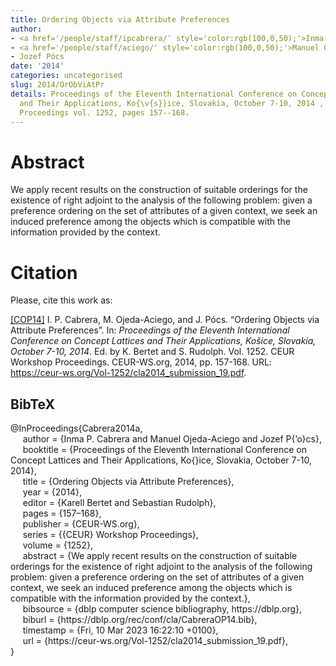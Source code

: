 ```yaml
---
title: Ordering Objects via Attribute Preferences
author:
- <a href='/people/staff/ipcabrera/' style='color:rgb(100,0,50);'>Inma P. Cabrera</a>
- <a href='/people/staff/aciego/' style='color:rgb(100,0,50);'>Manuel Ojeda-Aciego</a>
- Jozef Pócs
date: '2014'
categories: uncategorised
slug: 2014/OrObViAtPr
details: Proceedings of the Eleventh International Conference on Concept Lattices
  and Their Applications, Ko{\v{s}}ice, Slovakia, October 7-10, 2014 , {CEUR} Workshop
  Proceedings vol. 1252, pages 157--168.
---
```




# Abstract


We apply recent results on the construction of suitable orderings for the existence of right adjoint to the analysis of the following problem: given a preference ordering on the set of attributes of a given context, we seek an induced preference among the objects which is compatible with the information provided by the context.








# Citation
Please, cite this work as:


<a name=bib-Cabrera2014a></a>[[COP14]](#cite-Cabrera2014a) I. P. Cabrera, M. Ojeda-Aciego, and J. Pócs. “Ordering Objects via Attribute Preferences”. In: _Proceedings of the Eleventh International Conference on Concept Lattices and Their Applications, Košice, Slovakia, October 7-10, 2014_. Ed. by K. Bertet and S. Rudolph. Vol. 1252. CEUR Workshop Proceedings. CEUR-WS.org, 2014, pp. 157-168. URL: [https://ceur-ws.org/Vol-1252/cla2014\_submission\_19.pdf](https://ceur-ws.org/Vol-1252/cla2014\_submission\_19.pdf).

::: {.callout-note appearance="minimal" collapse=true}

## BibTeX

@InProceedings{Cabrera2014a,<br>&nbsp;&nbsp;&nbsp;&nbsp;  author = {Inma P. Cabrera and Manuel Ojeda-Aciego and Jozef P{\a'o}cs},<br>&nbsp;&nbsp;&nbsp;&nbsp;  booktitle = {Proceedings of the Eleventh International Conference on Concept Lattices and Their Applications, Ko{\v{s}}ice, Slovakia, October 7-10, 2014},<br>&nbsp;&nbsp;&nbsp;&nbsp;  title = {Ordering Objects via Attribute Preferences},<br>&nbsp;&nbsp;&nbsp;&nbsp;  year = {2014},<br>&nbsp;&nbsp;&nbsp;&nbsp;  editor = {Karell Bertet and Sebastian Rudolph},<br>&nbsp;&nbsp;&nbsp;&nbsp;  pages = {157--168},<br>&nbsp;&nbsp;&nbsp;&nbsp;  publisher = {CEUR-WS.org},<br>&nbsp;&nbsp;&nbsp;&nbsp;  series = {{CEUR} Workshop Proceedings},<br>&nbsp;&nbsp;&nbsp;&nbsp;  volume = {1252},<br>&nbsp;&nbsp;&nbsp;&nbsp;  abstract = {We apply recent results on the construction of suitable orderings for the existence of right adjoint to the analysis of the following problem: given a preference ordering on the set of attributes of a given context, we seek an induced preference among the objects which is compatible with the information provided by the context.},<br>&nbsp;&nbsp;&nbsp;&nbsp;  bibsource = {dblp computer science bibliography, https://dblp.org},<br>&nbsp;&nbsp;&nbsp;&nbsp;  biburl = {https://dblp.org/rec/conf/cla/CabreraOP14.bib},<br>&nbsp;&nbsp;&nbsp;&nbsp;  timestamp = {Fri, 10 Mar 2023 16:22:10 +0100},<br>&nbsp;&nbsp;&nbsp;&nbsp;  url = {https://ceur-ws.org/Vol-1252/cla2014\_submission\_19.pdf},<br>}

:::








